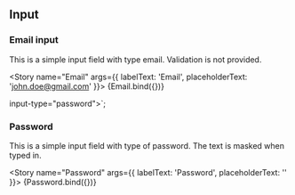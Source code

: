 
<Meta title="Web Components Library/Demos/Input"/>

<Props/>


## Input

### Email input

This is a simple input field with type email. Validation is not provided.

<Story
  name="Email"
  args={{
    labelText: 'Email',
    placeholderText: 'john.doe@gmail.com'
  }}>
  {Email.bind({})}
</Story>

input-type="password"></component-input>`;

### Password

This is a simple input field with type of password. The text is masked when typed in.

<Story
  name="Password"
  args={{
    labelText: 'Password',
    placeholderText: ''
  }}>
  {Password.bind({})}
</Story>
